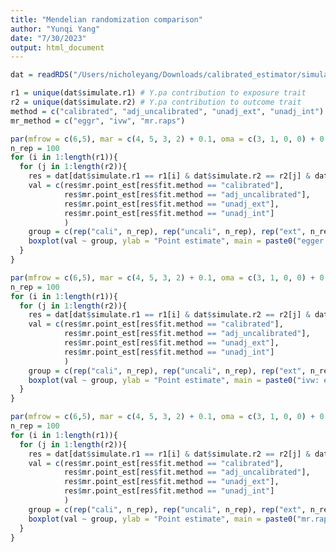 ```yaml
---
title: "Mendelian randomization comparison"
author: "Yunqi Yang"
date: "7/30/2023"
output: html_document
---
```


```r
dat = readRDS("/Users/nicholeyang/Downloads/calibrated_estimator/simulation/mr_comparison.rds")
```

```r
r1 = unique(dat$simulate.r1) # Y.pa contribution to exposure trait
r2 = unique(dat$simulate.r2) # Y.pa contribution to outcome trait
method = c("calibrated", "adj_uncalibrated", "unadj_ext", "unadj_int")
mr_method = c("eggr", "ivw", "mr.raps")

```

```r
par(mfrow = c(6,5), mar = c(4, 5, 3, 2) + 0.1, oma = c(3, 1, 0, 0) + 0.1)
n_rep = 100
for (i in 1:length(r1)){
  for (j in 1:length(r2)){
    res = dat[dat$simulate.r1 == r1[i] & dat$simulate.r2 == r2[j] & dat$mr.mr_method == "eggr", ]
    val = c(res$mr.point_est[res$fit.method == "calibrated"], 
            res$mr.point_est[res$fit.method == "adj_uncalibrated"],
            res$mr.point_est[res$fit.method == "unadj_ext"],
            res$mr.point_est[res$fit.method == "unadj_int"]
            )
    group = c(rep("cali", n_rep), rep("uncali", n_rep), rep("ext", n_rep), rep("int", n_rep))
    boxplot(val ~ group, ylab = "Point estimate", main = paste0("egger: exp =", r1[i], "; out =", r2[j]))
  }
}
```


```r
par(mfrow = c(6,5), mar = c(4, 5, 3, 2) + 0.1, oma = c(3, 1, 0, 0) + 0.1)
n_rep = 100
for (i in 1:length(r1)){
  for (j in 1:length(r2)){
    res = dat[dat$simulate.r1 == r1[i] & dat$simulate.r2 == r2[j] & dat$mr.mr_method == "ivw", ]
    val = c(res$mr.point_est[res$fit.method == "calibrated"], 
            res$mr.point_est[res$fit.method == "adj_uncalibrated"],
            res$mr.point_est[res$fit.method == "unadj_ext"],
            res$mr.point_est[res$fit.method == "unadj_int"]
            )
    group = c(rep("cali", n_rep), rep("uncali", n_rep), rep("ext", n_rep), rep("int", n_rep))
    boxplot(val ~ group, ylab = "Point estimate", main = paste0("ivw: exp =", r1[i], "; out =", r2[j]))
  }
}
```

```r
par(mfrow = c(6,5), mar = c(4, 5, 3, 2) + 0.1, oma = c(3, 1, 0, 0) + 0.1)
n_rep = 100
for (i in 1:length(r1)){
  for (j in 1:length(r2)){
    res = dat[dat$simulate.r1 == r1[i] & dat$simulate.r2 == r2[j] & dat$mr.mr_method == "mr.raps", ]
    val = c(res$mr.point_est[res$fit.method == "calibrated"], 
            res$mr.point_est[res$fit.method == "adj_uncalibrated"],
            res$mr.point_est[res$fit.method == "unadj_ext"],
            res$mr.point_est[res$fit.method == "unadj_int"]
            )
    group = c(rep("cali", n_rep), rep("uncali", n_rep), rep("ext", n_rep), rep("int", n_rep))
    boxplot(val ~ group, ylab = "Point estimate", main = paste0("mr.raps: exp =", r1[i], "; out =", r2[j]))
  }
}
```
